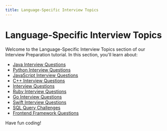 ```yaml
---
title: Language-Specific Interview Topics
---
```


# Language-Specific Interview Topics

Welcome to the Language-Specific Interview Topics section of our Interview Preparation tutorial. In this section, you'll learn about:

- [Java Interview Questions](./0-java-interview-questions.mdx)
- [Python Interview Questions](./1-python-interview-questions.mdx)
- [JavaScript Interview Questions](./2-javascript-interview-questions.mdx)
- [C++ Interview Questions](./3-cpp-interview-questions.mdx)
- [Interview Questions](./4-c-interview-questions.mdx)
- [Ruby Interview Questions](./5-ruby-interview-questions.mdx)
- [Go Interview Questions](./6-go-interview-questions.mdx)
- [Swift Interview Questions](./7-swift-interview-questions.mdx)
- [SQL Query Challenges](./8-sql-query-challenges.mdx)
- [Frontend Framework Questions](./9-frontend-framework-questions.mdx)

Have fun coding!